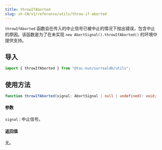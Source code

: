 ```yaml
---
title: throwIfAborted
slug: zh-CN/v1/reference/utils/throw-if-aborted
---
```


`throwIfAborted` 函数会在传入的中止信号已被中止的情况下抛出错误，包含中止的原因。该函数是为了在未实现 `new AbortSignal().throwIfAborted()` 的环境中提供支持。

## 导入

```ts
import { throwIfAborted } from "@tai-kun/surrealdb/utils";
```

## 使用方法

```ts
function throwIfAborted(signal: AbortSignal | null | undefined): void;
```

#### 参数

`signal`
:   中止信号。

#### 返回值

无。
